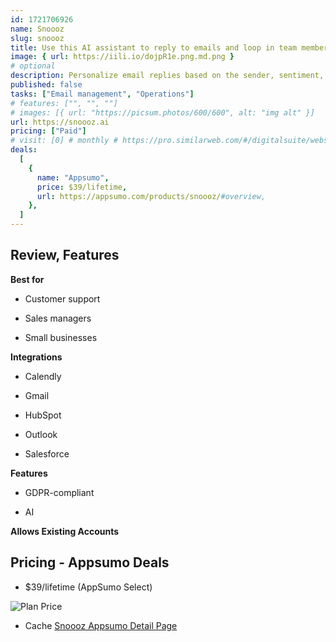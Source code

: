 ```yaml
---
id: 1721706926  
name: Snoooz
slug: snoooz
title: Use this AI assistant to reply to emails and loop in team members while you’re out-of-office
image: { url: https://iili.io/dojpR1e.png.md.png }
# optional
description: Personalize email replies based on the sender, sentiment, language, urgency, or contextAutomatically copy team members on critical opportunities or escalations
published: false
tasks: ["Email management", "Operations"]
# features: ["", "", ""]
# images: [{ url: "https://picsum.photos/600/600", alt: "img alt" }]
url: https://snoooz.ai 
pricing: ["Paid"]
# visit: [0] # monthly # https://pro.similarweb.com/#/digitalsuite/websiteanalysis/home
deals:
  [
    {
      name: "Appsumo",
      price: $39/lifetime,
      url: https://appsumo.com/products/snoooz/#overview,
    },
  ]
---
```


## Review, Features

 

**Best for**

- Customer support

- Sales managers

- Small businesses

**Integrations**

- Calendly

- Gmail

- HubSpot

- Outlook

- Salesforce

**Features**

- GDPR-compliant

- AI

**Allows Existing Accounts**

## Pricing - Appsumo Deals

- $39/lifetime (AppSumo Select)

<Img src="https://iili.io/dolUpRt.png" alt="Plan Price" />

- Cache [Snoooz Appsumo Detail Page](https://iili.io/do8u6Cv.png)

